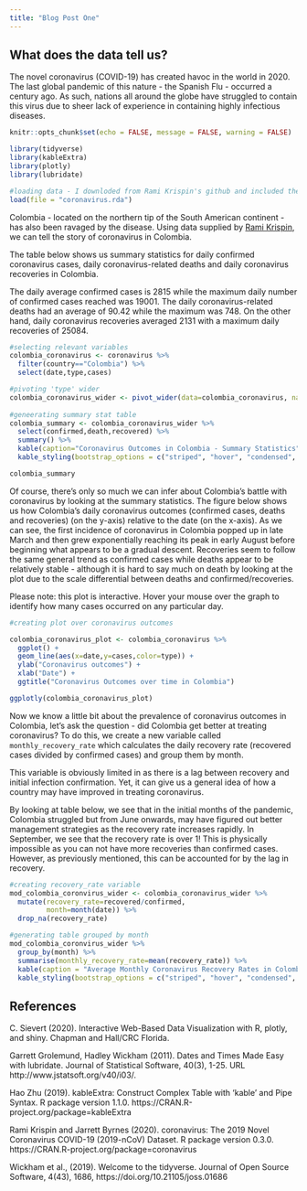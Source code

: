 ```yaml
---
title: "Blog Post One"
---
```


## What does the data tell us?

The novel coronavirus (COVID-19) has created havoc in the world in 2020. The last global pandemic of this nature - the Spanish Flu - occurred a century ago. As such, nations all around the globe have struggled to contain this virus due to sheer lack of experience in containing highly infectious diseases.

```r
knitr::opts_chunk$set(echo = FALSE, message = FALSE, warning = FALSE)

library(tidyverse)
library(kableExtra)
library(plotly)
library(lubridate)
```

```r
#loading data - I downloded from Rami Krispin's github and included the file in the repository. The data can also be found by installing the `coronavirus` package. 
load(file = "coronavirus.rda")
```

Colombia - located on the northern tip of the South American continent - has also been ravaged by the disease. Using data supplied by [Rami Krispin](https://github.com/RamiKrispin/coronavirus#readme), we can tell the story of coronavirus in Colombia.

The table below shows us summary statistics for daily confirmed coronavirus cases, daily coronavirus-related deaths and daily coronavirus recoveries in Colombia. 

The daily average confirmed cases is 2815 while the maximum daily number of confirmed cases reached was 19001. The daily coronavirus-related deaths had an average of 90.42 while the maximum was 748. On the other hand, daily coronavirus recoveries averaged 2131 with a maximum daily recoveries of 25084.

```r
#selecting relevant variables
colombia_coronavirus <- coronavirus %>%
  filter(country=="Colombia") %>%
  select(date,type,cases)

#pivoting 'type' wider
colombia_coronavirus_wider <- pivot_wider(data=colombia_coronavirus, names_from = type, values_from = cases) 
  
#geneerating summary stat table
colombia_summary <- colombia_coronavirus_wider %>%
  select(confirmed,death,recovered) %>%
  summary() %>%
  kable(caption="Coronavirus Outcomes in Colombia - Summary Statistics") %>%
  kable_styling(bootstrap_options = c("striped", "hover", "condensed", "responsive"))

colombia_summary

```

Of course, there's only so much we can infer about Colombia's battle with coronavirus by looking at the summary statistics. The figure below shows us how Colombia's daily coronavirus outcomes (confirmed cases, deaths and recoveries) (on the y-axis) relative to the date (on the x-axis). As we can see, the first incidence of coronavirus in Colombia popped up in late March and then grew exponentially reaching its peak in early August before beginning what appears to be a gradual descent. Recoveries seem to follow the same general trend as confirmed cases while deaths appear to be relatively stable - although it is hard to say much on death by looking at the plot due to the scale differential between deaths and confirmed/recoveries.

Please note: this plot is interactive. Hover your mouse over the graph to identify how many cases occurred on any particular day.

```r

#creating plot over coronavirus outcomes

colombia_coronavirus_plot <- colombia_coronavirus %>%
  ggplot() +
  geom_line(aes(x=date,y=cases,color=type)) +
  ylab("Coronavirus outcomes") +
  xlab("Date") +
  ggtitle("Coronavirus Outcomes over time in Colombia")

ggplotly(colombia_coronavirus_plot)


```



Now we know a little bit about the prevalence of coronavirus outcomes in Colombia, let's ask the question - did Colombia get better at treating coronavirus? To do this, we create a new variable called `monthly_recovery_rate` which calculates the daily recovery rate (recovered cases divided by confirmed cases) and group them by month.

This variable is obviously limited in as there is a lag between recovery and initial infection confirmation. Yet, it can give us a general idea of how a country may have improved in treating coronavirus.

By looking at table below, we see that in the initial months of the pandemic, Colombia struggled but from June onwards, may have figured out better management strategies as the recovery rate increases rapidly. In September, we see that the recovery rate is over 1! This is physically impossible as you can not have more recoveries than confirmed cases. However, as previously mentioned, this can be accounted for by the lag in recovery.

```r
#creating recovery_rate variable
mod_colombia_coronvirus_wider <- colombia_coronavirus_wider %>%
  mutate(recovery_rate=recovered/confirmed,
         month=month(date)) %>%
  drop_na(recovery_rate)

#generating table grouped by month
mod_colombia_coronvirus_wider %>%
  group_by(month) %>%
  summarise(monthly_recovery_rate=mean(recovery_rate)) %>%
  kable(caption = "Average Monthly Coronavirus Recovery Rates in Colombia") %>%
  kable_styling(bootstrap_options = c("striped", "hover", "condensed", "responsive"))

```

## References

C. Sievert (2020). Interactive Web-Based Data Visualization with R,
  plotly, and shiny. Chapman and Hall/CRC Florida.
  
Garrett Grolemund, Hadley Wickham (2011). Dates and Times Made
  Easy with lubridate. Journal of Statistical Software, 40(3),
  1-25. URL http://www.jstatsoft.org/v40/i03/.
  
Hao Zhu (2019). kableExtra: Construct Complex Table with 'kable'
  and Pipe Syntax. R package version 1.1.0.
  https://CRAN.R-project.org/package=kableExtra
  
Rami Krispin and Jarrett Byrnes (2020). coronavirus: The 2019
  Novel Coronavirus COVID-19 (2019-nCoV) Dataset. R package
  version 0.3.0. https://CRAN.R-project.org/package=coronavirus
  
Wickham et al., (2019). Welcome to the tidyverse. Journal of
  Open Source Software, 4(43), 1686,
  https://doi.org/10.21105/joss.01686

